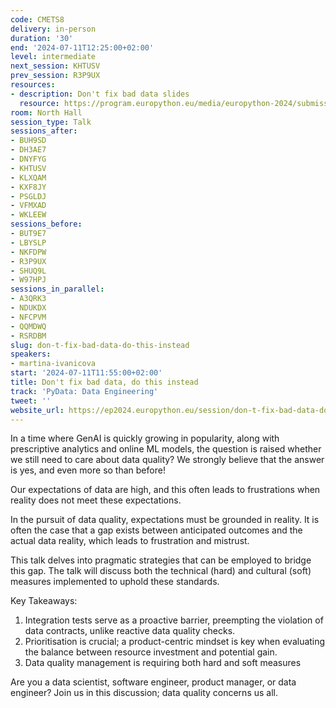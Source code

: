 ```yaml
---
code: CMETS8
delivery: in-person
duration: '30'
end: '2024-07-11T12:25:00+02:00'
level: intermediate
next_session: KHTUSV
prev_session: R3P9UX
resources:
- description: Don't fix bad data slides
  resource: https://program.europython.eu/media/europython-2024/submissions/CMETS8/resources/Europython_2024_-_sharable_-_Martina_Ivani_Tjts7sk.pptx
room: North Hall
session_type: Talk
sessions_after:
- BUH9SD
- DH3AE7
- DNYFYG
- KHTUSV
- KLXQAM
- KXF8JY
- PSGLDJ
- VFMXAD
- WKLEEW
sessions_before:
- BUT9E7
- LBYSLP
- NKFDPW
- R3P9UX
- SHUQ9L
- W97HPJ
sessions_in_parallel:
- A3QRK3
- NDUKDX
- NFCPVM
- QQMDWQ
- RSRDBM
slug: don-t-fix-bad-data-do-this-instead
speakers:
- martina-ivanicova
start: '2024-07-11T11:55:00+02:00'
title: Don't fix bad data, do this instead
track: 'PyData: Data Engineering'
tweet: ''
website_url: https://ep2024.europython.eu/session/don-t-fix-bad-data-do-this-instead
---
```


In a time where GenAI is quickly growing in popularity, along with prescriptive analytics and online ML models, the question is raised whether we still need to care about data quality? We strongly believe that the answer is yes, and even more so than before!

Our expectations of data are high, and this often leads to frustrations when reality does not meet these expectations.

In the pursuit of data quality, expectations must be grounded in reality. It is often the case that a gap exists between anticipated outcomes and the actual data reality, which leads to frustration and mistrust.

This talk delves into pragmatic strategies that can be employed to bridge this gap.  The talk  will discuss both the technical  (hard) and cultural  (soft) measures implemented to uphold these standards.

Key Takeaways:
1. Integration tests serve as a proactive barrier, preempting the violation of data contracts, unlike reactive data quality checks.
2. Prioritisation is crucial; a product-centric mindset is key when evaluating the balance between resource investment and potential gain.
3. Data quality management is requiring both hard and soft measures


Are you a data scientist, software engineer, product manager, or data engineer? Join us in this discussion; data quality concerns us all.
